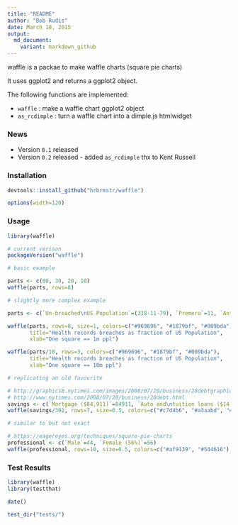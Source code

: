 ```yaml
---
title: "README"
author: "Bob Rudis"
date: March 18, 2015
output:
  md_document:
    variant: markdown_github
---
```


waffle is a packae to make waffle charts (square pie charts)

It uses ggplot2 and returns a ggplot2 object.

The following functions are implemented:

- `waffle` : make a waffle chart ggplot2 object
- `as_rcdimple` : turn a waffle chart into a dimple.js htmlwidget

### News

- Version `0.1` released
- Version `0.2` released - added `as_rcdimple` thx to Kent Russell

### Installation

```r
devtools::install_github("hrbrmstr/waffle")
```

```r
options(width=120)
```

### Usage

```r
library(waffle)

# current verison
packageVersion("waffle")

# basic example

parts <- c(80, 30, 20, 10)
waffle(parts, rows=8)

# slightly more complex example

parts <- c(`Un-breached\nUS Population`=(318-11-79), `Premera`=11, `Anthem`=79)

waffle(parts, rows=8, size=1, colors=c("#969696", "#1879bf", "#009bda"), 
       title="Health records breaches as fraction of US Population", 
       xlab="One square == 1m ppl")

waffle(parts/10, rows=3, colors=c("#969696", "#1879bf", "#009bda"), 
       title="Health records breaches as fraction of US Population", 
       xlab="One square == 10m ppl") 

# replicating an old favourite

# http://graphics8.nytimes.com/images/2008/07/20/business/20debtgraphic.jpg
# http://www.nytimes.com/2008/07/20/business/20debt.html
savings <- c(`Mortgage ($84,911)`=84911, `Auto and\ntuition loans ($14,414)`=14414, `Home equity loans ($10,062)`=10062, `Credit Cards ($8,565)`=8565)
waffle(savings/392, rows=7, size=0.5, colors=c("#c7d4b6", "#a3aabd", "#a0d0de", "#97b5cf"), title="Average Household Savings Each Year", xlab="1 square == $392")

# similar to but not exact

# https://eagereyes.org/techniques/square-pie-charts
professional <- c(`Male`=44, `Female (56%)`=56)
waffle(professional, rows=10, size=0.5, colors=c("#af9139", "#544616"), title="Professional Workforce Makeup")
```

### Test Results

```r
library(waffle)
library(testthat)

date()

test_dir("tests/")
```

